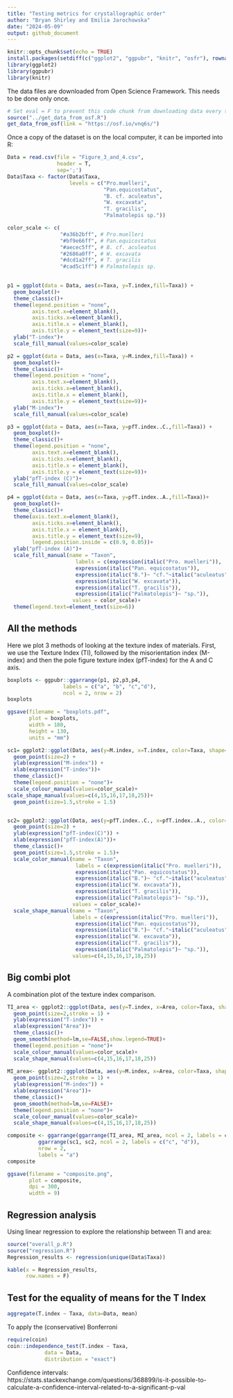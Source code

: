```yaml
---
title: "Testing metrics for crystallographic order"
author: "Bryan Shirley and Emilia Jarochowska"
date: "2024-05-09"
output: github_document
---
```



```r
knitr::opts_chunk$set(echo = TRUE)
install.packages(setdiff(c("ggplot2", "ggpubr", "knitr", "osfr"), rownames(installed.packages())))  
library(ggplot2)
library(ggpubr)
library(knitr)
```

The data files are downloaded from Open Science Framework. This needs to be done only once.
```r
# Set eval = F to prevent this code chunk from downloading data every time
source("../get_data_from_osf.R")
get_data_from_osf(link = "https://osf.io/vnq6s/")
```

Once a copy of the dataset is on the local computer, it can be imported into R:
```r
Data = read.csv(file = "Figure_3_and_4.csv",
                header = T, 
                sep=';')
Data$Taxa <- factor(Data$Taxa, 
                    levels = c("Pro.muelleri", 
                               "Pan.equicostatus", 
                               "B. cf. aculeatus", 
                               "W. excavata", 
                               "T. gracilis", 
                               "Palmatolepis sp."))
```


```r
color_scale <- c(
                 "#a36b2bff", # Pro.muelleri
                 "#bf9e66ff", # Pan.equicostatus
                 "#aecec5ff", # B. cf. aculeatus
                 "#2686a0ff", # W. excavata
                 "#dcd1a2ff", # T. gracilis
                 "#cad5c1ff") # Palmatolepis sp.
                 

p1 = ggplot(data = Data, aes(x=Taxa, y=T.index,fill=Taxa)) + 
  geom_boxplot()+
  theme_classic()+
  theme(legend.position = "none",
        axis.text.x=element_blank(),
        axis.ticks.x=element_blank(),
        axis.title.x = element_blank(),
        axis.title.y = element_text(size=9))+
  ylab("T-index")+
  scale_fill_manual(values=color_scale)

p2 = ggplot(data = Data, aes(x=Taxa, y=M.index,fill=Taxa)) + 
  geom_boxplot()+
  theme_classic()+
  theme(legend.position = "none",
        axis.text.x=element_blank(),
        axis.ticks.x=element_blank(),
        axis.title.x = element_blank(),
        axis.title.y = element_text(size=9))+
  ylab("M-index")+
  scale_fill_manual(values=color_scale)

p3 = ggplot(data = Data, aes(x=Taxa, y=pfT.index..C.,fill=Taxa)) + 
  geom_boxplot()+
  theme_classic()+
  theme(legend.position = "none",
        axis.text.x=element_blank(),
        axis.ticks.x=element_blank(),
        axis.title.x = element_blank(),
        axis.title.y = element_text(size=9))+
  ylab("pfT-index (C)")+
  scale_fill_manual(values=color_scale)

p4 = ggplot(data = Data, aes(x=Taxa, y=pfT.index..A.,fill=Taxa))+ 
  geom_boxplot()+
  theme_classic()+
  theme(axis.text.x=element_blank(),
        axis.ticks.x=element_blank(),
        axis.title.x = element_blank(),
        axis.title.y = element_text(size=9),
        legend.position.inside = c(0.9, 0.05))+
  ylab("pfT-index (A)")+
  scale_fill_manual(name = "Taxon", 
                      labels = c(expression(italic("Pro. muelleri")),                 
                      expression(italic("Pan. equicostatus")),            
                      expression(italic("B.")~ "cf."~italic("aculeatus")),          
                      expression(italic("W. excavata")),           
                      expression(italic("T. gracilis")),            
                      expression(italic("Palmatolepis")~ "sp.")),
                     values = color_scale)+
  theme(legend.text=element_text(size=6))
```

## All the methods

Here we plot 3 methods of looking at the texture index of materials. First, we use the Texture Index (TI), followed by the misorientation index (M-index) and then the pole figure texture index  (pfT-index) for the A and C axis. 

```r
boxplots <- ggpubr::ggarrange(p1, p2,p3,p4,
                  labels = c("a", "b", "c","d"),
                  ncol = 2, nrow = 2)
boxplots
```


```r
ggsave(filename = "boxplots.pdf",
       plot = boxplots,
       width = 180,
       height = 130,
       units = "mm")
```

```r
sc1= ggplot2::ggplot(Data, aes(y=M.index, x=T.index, color=Taxa, shape=Taxa)) + 
  geom_point(size=2) + 
  ylab(expression("M-index")) + 
  xlab(expression("T-index"))+
  theme_classic()+
  theme(legend.position = "none")+
  scale_colour_manual(values=color_scale)+
scale_shape_manual(values=c(4,15,16,17,18,25))+
  geom_point(size=1.5,stroke = 1.5)


sc2= ggplot2::ggplot(Data, aes(y=pfT.index..C., x=pfT.index..A., color=Taxa, shape=Taxa)) + 
  geom_point(size=2) + 
  ylab(expression("pfT-index(C)")) + 
  xlab(expression("pfT-index(A)"))+
  theme_classic()+
  geom_point(size=1.5,stroke = 1.5)+
  scale_color_manual(name = "Taxon", 
                      labels = c(expression(italic("Pro. muelleri")),                 
                      expression(italic("Pan. equicostatus")),            
                      expression(italic("B.")~ "cf."~italic("aculeatus")),          
                      expression(italic("W. excavata")),           
                      expression(italic("T. gracilis")),            
                      expression(italic("Palmatolepis")~ "sp.")),
                     values = color_scale)+
  scale_shape_manual(name = "Taxon",
                     labels = c(expression(italic("Pro. muelleri")),                 
                      expression(italic("Pan. equicostatus")),            
                      expression(italic("B.")~ "cf."~italic("aculeatus")),          
                      expression(italic("W. excavata")),           
                      expression(italic("T. gracilis")),            
                      expression(italic("Palmatolepis")~ "sp.")),
                     values=c(4,15,16,17,18,25))

```

## Big combi plot

A combination plot of the texture index comparison.

```r
TI_area <- ggplot2::ggplot(Data, aes(y=T.index, x=Area, color=Taxa, shape=Taxa)) + 
  geom_point(size=2,stroke = 1) + 
  ylab(expression("T-index")) + 
  xlab(expression("Area"))+
  theme_classic()+
  geom_smooth(method=lm,se=FALSE,show.legend=TRUE)+
  theme(legend.position = "none")+
  scale_colour_manual(values=color_scale)+
  scale_shape_manual(values=c(4,15,16,17,18,25))
  
MI_area<- ggplot2::ggplot(Data, aes(y=M.index, x=Area, color=Taxa, shape=Taxa)) + 
  geom_point(size=2,stroke = 1) + 
  ylab(expression("M-index")) + 
  xlab(expression("Area"))+
  theme_classic()+
  geom_smooth(method=lm,se=FALSE)+
  theme(legend.position = "none")+
  scale_colour_manual(values=color_scale)+ 
  scale_shape_manual(values=c(4,15,16,17,18,25))

```

```r
composite <- ggarrange(ggarrange(TI_area, MI_area, ncol = 2, labels = c("a", "b")),
          ggarrange(sc1, sc2, ncol = 2, labels = c("c", "d")),
          nrow = 2, 
          labels = "a")
composite
```

```r
ggsave(filename = "composite.png",
       plot = composite,
       dpi = 300,
       width = 9)
```

## Regression analysis

Using linear regression to explore the relationship between TI and area:

```r
source("overall_p.R")
source("regression.R")
Regression_results <- regression(unique(Data$Taxa))
```

```r
kable(x = Regression_results,
      row.names = F)
```

## Test for the equality of means for the T Index

```r
aggregate(T.index ~ Taxa, data=Data, mean)
```

To apply the (conservative) Bonferroni 

```r
require(coin)
coin::independence_test(T.index ~ Taxa, 
            data = Data,
            distribution = "exact")
```
Confidence intervals: https://stats.stackexchange.com/questions/368899/is-it-possible-to-calculate-a-confidence-interval-related-to-a-significant-p-val
